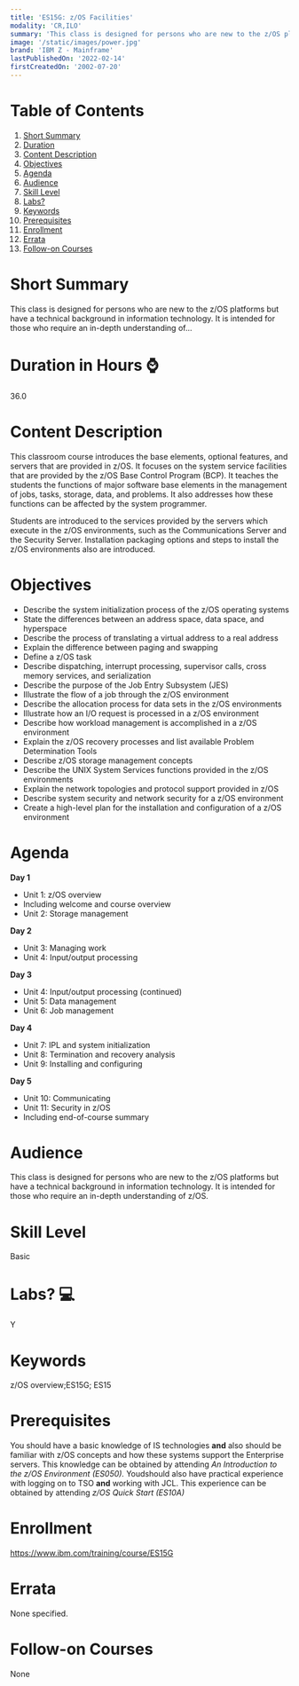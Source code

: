 ```yaml
---
title: 'ES15G: z/OS Facilities'
modality: 'CR,ILO'
summary: 'This class is designed for persons who are new to the z/OS platforms but have a technical background in information technology. It is intended for those who require an in-depth understanding of...'
image: '/static/images/power.jpg'
brand: 'IBM Z - Mainframe'
lastPublishedOn: '2022-02-14'
firstCreatedOn: '2002-07-20'
---
```

# Table of Contents
1.  [Short Summary](#short-summary)
2.  [Duration](#duration-in-hours-)
3.  [Content Description](#content-description)
4.  [Objectives](#objectives)
5.  [Agenda](#agenda)
6.  [Audience](#audience)
7.  [Skill Level](#skill-level)
8.  [Labs?](#labs-)
9.  [Keywords](#keywords)
10. [Prerequisites](#prerequisites)
11. [Enrollment](#enrollment)
12. [Errata](#errata)
13. [Follow-on Courses](#follow-on-courses)

# Short Summary
This class is designed for persons who are new to the z/OS platforms but have a technical background in information technology. It is intended for those who require an in-depth understanding of...

# Duration in Hours ⌚
36.0

# Content Description
This classroom course introduces the base elements, optional features, and servers that are provided in z/OS. It focuses on the system service facilities that are provided by the z/OS Base Control Program (BCP). It teaches the students the functions of major software base elements in the management of jobs, tasks, storage, data, and problems. It also addresses how these functions can be affected by the system programmer.


Students are introduced to the services provided by the servers which execute in the z/OS environments, such as the Communications Server and the Security Server. Installation packaging options and steps to install the z/OS environments also are introduced.



# Objectives
* Describe the system initialization process of the z/OS operating systems
* State the differences between an address space, data space, and hyperspace
* Describe the process of translating a virtual address to a real address
* Explain the difference between paging and swapping
* Define a z/OS task
* Describe dispatching, interrupt processing, supervisor calls, cross memory services, and serialization
* Describe the purpose of the Job Entry Subsystem (JES)
* Illustrate the flow of a job through the z/OS environment
* Describe the allocation process for data sets in the z/OS environments
* Illustrate how an I/O request is processed in a z/OS environment
* Describe how workload management is accomplished in a z/OS environment
* Explain the z/OS recovery processes and list available Problem Determination Tools
* Describe z/OS storage management concepts
* Describe the UNIX System Services functions provided in the z/OS environments
* Explain the network topologies and protocol support provided in z/OS
* Describe system security and network security for a z/OS environment
* Create a high-level plan for the installation and configuration of a z/OS environment


# Agenda
**Day 1**

* Unit 1: z/OS overview
* Including welcome and course overview
* Unit 2: Storage management

**Day 2**

* Unit 3: Managing work
* Unit 4: Input/output processing

**Day 3**

* Unit 4: Input/output processing (continued)
* Unit 5: Data management
* Unit 6: Job management

**Day 4**

* Unit 7: IPL and system initialization
* Unit 8: Termination and recovery analysis
* Unit 9: Installing and configuring

**Day 5**

* Unit 10: Communicating
* Unit 11: Security in z/OS
* Including end-of-course summary


# Audience
This class is designed for persons who are new to the z/OS platforms but have a technical background in information technology. It is intended for those who require an in-depth understanding of z/OS.



# Skill Level
Basic               

# Labs? 💻
Y

# Keywords
z/OS overview;ES15G; ES15

# Prerequisites
You should have a basic knowledge of IS technologies **and** also should be familiar with z/OS concepts and how these systems support the Enterprise servers. This knowledge can be obtained by attending *An Introduction to the z/OS Environment (ES050).* Youdshould also have practical experience with logging on to TSO **and** working with JCL. This experience can be obtained by attending *z/OS Quick Start (ES10A)*



# Enrollment
https://www.ibm.com/training/course/ES15G

# Errata
None specified.

# Follow-on Courses
None

